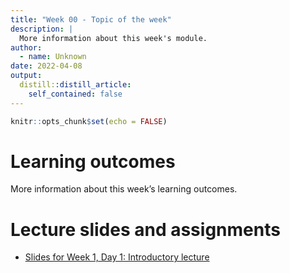 ```yaml
---
title: "Week 00 - Topic of the week"
description: |
  More information about this week's module.
author:
  - name: Unknown
date: 2022-04-08
output:
  distill::distill_article:
    self_contained: false
---
```



```r
knitr::opts_chunk$set(echo = FALSE)
```

# Learning outcomes
More information about this week's learning outcomes.

# Lecture slides and assignments
- [Slides for Week 1, Day 1: Introductory lecture](https://dsci-123-fall2022.github.io/lectures/week-1/w1-l1/w1-l1)
